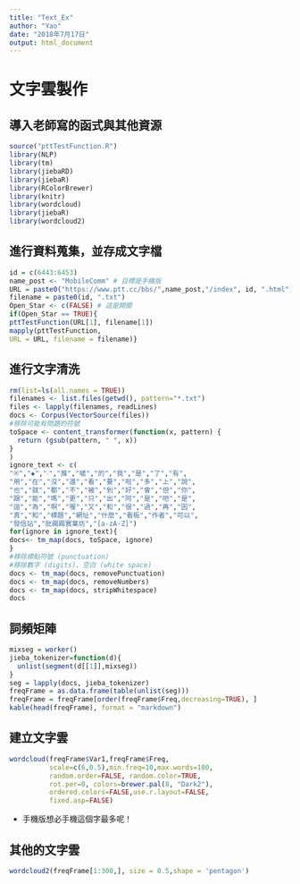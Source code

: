 ```yaml
---
title: "Text_Ex"
author: "Yao"
date: "2018年7月17日"
output: html_document
---
```

# 文字雲製作
## 導入老師寫的函式與其他資源
```r
source("pttTestFunction.R")
library(NLP)
library(tm)
library(jiebaRD)
library(jiebaR)
library(RColorBrewer)
library(knitr)
library(wordcloud)
library(jiebaR)
library(wordcloud2)
```

## 進行資料蒐集，並存成文字檔
```r
id = c(6443:6453)
name_post <- "MobileComm" # 目標是手機版
URL = paste0("https://www.ptt.cc/bbs/",name_post,"/index", id, ".html")
filename = paste0(id, ".txt")
Open_Star <- c(FALSE) # 這是開關
if(Open_Star == TRUE){
pttTestFunction(URL[1], filename[1])
mapply(pttTestFunction,
URL = URL, filename = filename)}
```

## 進行文字清洗
```r
rm(list=ls(all.names = TRUE))
filenames <- list.files(getwd(), pattern="*.txt")
files <- lapply(filenames, readLines)
docs <- Corpus(VectorSource(files))
#移除可能有問題的符號
toSpace <- content_transformer(function(x, pattern) {
  return (gsub(pattern, " ", x))
}
)
ignore_text <- c(
"※","◆","‧","推","噓","的","我","是","了","有",
"用","在","沒","還","看","要","啦","多","上","說",
"也","就","都","不","被","到","好","會","但","你",
"跟","能","嗎","更","只","出","阿","是","吧","是",
"這","為","啊","喔","又","和","很","過","再","因",
"真","和","標題","網址","什麼","看板","作者","可以",
"發信站","批踢踢實業坊","[a-zA-Z]")
for(ignore in ignore_text){
docs<- tm_map(docs, toSpace, ignore)
}
#移除標點符號 (punctuation)
#移除數字 (digits)、空白 (white space)
docs <- tm_map(docs, removePunctuation)
docs <- tm_map(docs, removeNumbers)
docs <- tm_map(docs, stripWhitespace)
docs
```
## 詞頻矩陣
```r
mixseg = worker()
jieba_tokenizer=function(d){
  unlist(segment(d[[1]],mixseg))
}
seg = lapply(docs, jieba_tokenizer)
freqFrame = as.data.frame(table(unlist(seg)))
freqFrame = freqFrame[order(freqFrame$Freq,decreasing=TRUE), ]
kable(head(freqFrame), format = "markdown")
```
## 建立文字雲
```r
wordcloud(freqFrame$Var1,freqFrame$Freq,
          scale=c(6,0.5),min.freq=10,max.words=100,
          random.order=FALSE, random.color=TRUE, 
          rot.per=0, colors=brewer.pal(8, "Dark2"),
          ordered.colors=FALSE,use.r.layout=FALSE,
          fixed.asp=FALSE)
```

* 手機版想必手機這個字最多呢！

## 其他的文字雲

```r
wordcloud2(freqFrame[1:300,], size = 0.5,shape = 'pentagon')
```

